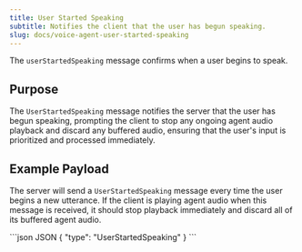 ```yaml
---
title: User Started Speaking
subtitle: Notifies the client that the user has begun speaking.
slug: docs/voice-agent-user-started-speaking
---
```


<div class="flex flex-row gap-2">
  <Markdown src="../snippets/va-stream-available.mdx" />
</div>

The `userStartedSpeaking` message confirms when a user begins to speak.

## Purpose

The `UserStartedSpeaking` message notifies the server that the user has begun speaking, prompting the client to stop any ongoing agent audio playback and discard any buffered audio, ensuring that the user's input is prioritized and processed immediately.

## Example Payload

The server will send a `UserStartedSpeaking` message every time the user begins a new utterance. If the client is playing agent audio when this message is received, it should stop playback immediately and discard all of its buffered agent audio.

<CodeGroup>
  ```json JSON
  {
    "type": "UserStartedSpeaking"
  }
  ```
</CodeGroup>

